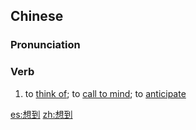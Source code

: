 ==Chinese==
{{zh-forms}}

===Pronunciation===
{{zh-pron
|m=xiǎngdào
|c=soeng2 dou3
|cat=v
}}

===Verb===
{{zh-verb}}

# to [[think of]]; to [[call to mind]]; to [[anticipate]]

[[es:想到]]
[[zh:想到]]